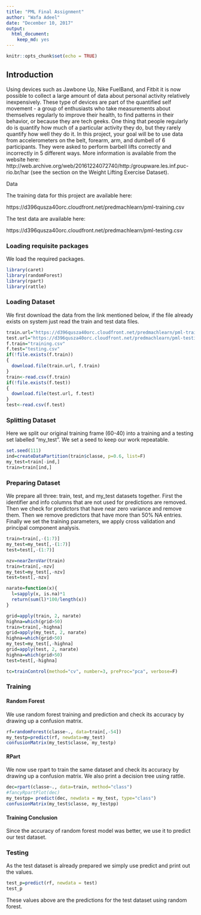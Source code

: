 ---
title: "PML Final Assignment"
author: "Wafa Adeel"
date: "December 10, 2017"
output: 
  html_document: 
    keep_md: yes
---

```{r setup, include=FALSE}
knitr::opts_chunk$set(echo = TRUE)
```

## Introduction
Using devices such as Jawbone Up, Nike FuelBand, and Fitbit it is now possible to collect a large amount of data about personal activity relatively inexpensively. These type of devices are part of the quantified self movement - a group of enthusiasts who take measurements about themselves regularly to improve their health, to find patterns in their behavior, or because they are tech geeks. One thing that people regularly do is quantify how much of a particular activity they do, but they rarely quantify how well they do it. In this project, your goal will be to use data from accelerometers on the belt, forearm, arm, and dumbell of 6 participants. They were asked to perform barbell lifts correctly and incorrectly in 5 different ways. More information is available from the website here: http://web.archive.org/web/20161224072740/http:/groupware.les.inf.puc-rio.br/har (see the section on the Weight Lifting Exercise Dataset).


Data

The training data for this project are available here:

https://d396qusza40orc.cloudfront.net/predmachlearn/pml-training.csv

The test data are available here:

https://d396qusza40orc.cloudfront.net/predmachlearn/pml-testing.csv



### Loading requisite packages
We load the required packages. 
```{r packages, message=FALSE, warning=FALSE}
library(caret)
library(randomForest)
library(rpart)
library(rattle)
```

### Loading Dataset

We first download the data from the link mentioned below, if the file already exists on system just read the train and test data files.

```{r load}
train.url="https://d396qusza40orc.cloudfront.net/predmachlearn/pml-training.csv"
test.url="https://d396qusza40orc.cloudfront.net/predmachlearn/pml-testing.csv"
f.train="training.csv"
f.test="testing.csv"
if(!file.exists(f.train))
{
  download.file(train.url, f.train)
}
train<-read.csv(f.train)
if(!file.exists(f.test))
{
  download.file(test.url, f.test)
}
test<-read.csv(f.test)
```

### Splitting Dataset

Here we split our original training frame (60-40) into a training and a testing set labelled "my_test". We set a seed to keep our work repeatable.

```{r splitting}
set.seed(111)
ind=createDataPartition(train$classe, p=0.6, list=F)
my_test=train[-ind,]
train=train[ind,]
```

### Preparing Dataset
We prepare all three: train, test, and my_test datasets together. First the identifier and info columns that are not used for predictions are removed. Then we check for predictors that have near zero variance and remove them. Then we remove predictors that have more than 50% NA entries. Finally we set the training parameters, we apply cross validation and principal component analysis.

```{r prep}
train=train[,-(1:7)]
my_test=my_test[,-(1:7)]
test=test[,-(1:7)]

nzv=nearZeroVar(train)
train=train[,-nzv]
my_test=my_test[,-nzv]
test=test[,-nzv]

narate=function(x){
  l=sapply(x, is.na)*1
  return(sum(l)*100/length(x))
}

grid=apply(train, 2, narate)
highna=which(grid>50)
train=train[,-highna]
grid=apply(my_test, 2, narate)
highna=which(grid>50)
my_test=my_test[,-highna]
grid=apply(test, 2, narate)
highna=which(grid>50)
test=test[,-highna]

tc=trainControl(method="cv", number=3, preProc="pca", verbose=F)

```

### Training

#### Random Forest
We use random forest training and prediction and check its accuracy by drawing up a confusion matrix.

```{r train random forest}
rf=randomForest(classe~., data=train[,-54])
my_testp=predict(rf, newdata=my_test)
confusionMatrix(my_test$classe, my_testp)
```

#### RPart
We now use rpart to train the same dataset and check its accuracy by drawing up a confusion matrix. We also print a decision tree using rattle.
```{r train rpart}
dec=rpart(classe~., data=train, method="class")
#fancyRpartPlot(dec)
my_testpp= predict(dec, newdata = my_test, type="class")
confusionMatrix(my_test$classe, my_testpp)
```
#### Training Conclusion
Since the accuracy of random forest model was better, we use it to predict our test dataset.

### Testing
As the test dataset is already prepared we simply use predict and print out the values.
```{r test}
test_p=predict(rf, newdata = test)
test_p
```
These values above are the predictions for the test dataset using random forest.